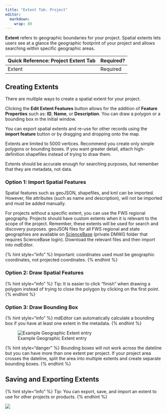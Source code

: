 ```yaml
---
title: "Extent Tab: Project"
editor: 
  markdown: 
    wrap: 80
---
```


**Extent** refers to geographic boundaries for your project. Spatial extents
lets users see at a glance the geographic footprint of your project and allows
searching within specific geographic areas.

| Quick Reference: Project Extent Tab | Required? |
|:------------------------------------|:----------|
| Extent                              | Required  |

## Creating Extents

There are multiple ways to create a spatial extent for your project.

Clicking the **Edit Extent Features** button allows for the addition of
**Feature Properties** such as: **ID**, **Name**, or **Description**. You can
draw a polygon or a bounding box in the initial window.

You can export spatial extents and re-use for other records using the **import
feature** button or by dragging and dropping onto the map.

Extents are limited to 5000 vertices. Recommend you create only simple polygons
or bounding boxes. If you want greater detail, attach high-definition shapefiles
instead of trying to draw them.

Extents should be accurate enough for searching purposes, but remember that they
are metadata, not data.

### Option 1: Import Spatial Features

Spatial features such as geoJSON, shapefiles, and kml can be imported. However,
file attributes (such as name and description), will not be imported and must be
added manually.

For projects without a specific extent, you can use the FWS regional geography.
Projects should have custom extents when it is relevant to the scope of the
project. Remember, these extents will be used for search and discovery purposes.
geoJSON files for all FWS regional and state geographies are available on
[ScienceBase](https://www.sciencebase.gov/catalog/item/5bd7c96fe4b0b3fc5ce82d44)
(private DMWG folder that requires ScienceBase login). Download the relevant
files and then import into mdEditor.

{% hint style="info" %} Important: coordinates used must be geographic
coordinates, not projected coordinates. {% endhint %}

### Option 2: Draw Spatial Features

{% hint style="info" %} Tip: It is easier to click "finish" when drawing a
polygon instead of trying to close the polygon by clicking on the first point.
{% endhint %}

### Option 3: Draw Bounding Box

{% hint style="info" %} mdEditor can automatically calculate a bounding box if
you have at least one extent in the metadata. {% endhint %}

![Example Geographic Extent entry](../.gitbook/assets/extent_boundingbox-2.PNG)

{% hint style="danger" %} Bounding boxes will not work across the dateline but
you can have more than one extent per project. If your project area crosses the
dateline, split the area into multiple extents and create separate bounding
boxes. {% endhint %}

## Saving and Exporting Extents

{% hint style="info" %} Tip: You can export, save, and import an extent to use
for other projects or products. {% endhint %}

![](../.gitbook/assets/edit_extent_page.png)
